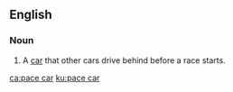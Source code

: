 ==English==
===Noun===
{{en-noun}}
# A [[car]] that other cars drive behind before a race starts.

[[ca:pace car]]
[[ku:pace car]]